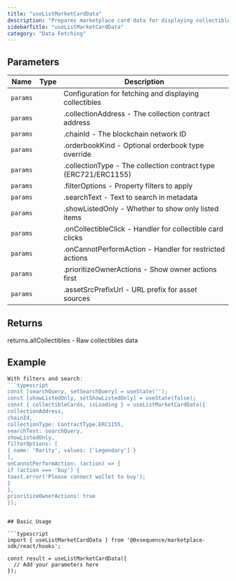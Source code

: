 ```yaml
---
title: "useListMarketCardData"
description: "Prepares marketplace card data for displaying collectibles with actions This hook combines collectible listings with user balances to generate ready-to-use props for marketplace collectible cards. It handles pagination, filtering, search, and determines available actions based on ownership."
sidebarTitle: "useListMarketCardData"
category: "Data Fetching"
---
```


## Parameters

| Name | Type | Description |
|------|------|-------------|
| `params` |  | Configuration for fetching and displaying collectibles |
| `params` |  | .collectionAddress - The collection contract address |
| `params` |  | .chainId - The blockchain network ID |
| `params` |  | .orderbookKind - Optional orderbook type override |
| `params` |  | .collectionType - The collection contract type (ERC721/ERC1155) |
| `params` |  | .filterOptions - Property filters to apply |
| `params` |  | .searchText - Text to search in metadata |
| `params` |  | .showListedOnly - Whether to show only listed items |
| `params` |  | .onCollectibleClick - Handler for collectible card clicks |
| `params` |  | .onCannotPerformAction - Handler for restricted actions |
| `params` |  | .prioritizeOwnerActions - Show owner actions first |
| `params` |  | .assetSrcPrefixUrl - URL prefix for asset sources |

## Returns

returns.allCollectibles - Raw collectibles data

## Example

```typescript
With filters and search:
```typescript
const [searchQuery, setSearchQuery] = useState('');
const [showListedOnly, setShowListedOnly] = useState(false);
const { collectibleCards, isLoading } = useListMarketCardData({
collectionAddress,
chainId,
collectionType: ContractType.ERC1155,
searchText: searchQuery,
showListedOnly,
filterOptions: [
{ name: 'Rarity', values: ['Legendary'] }
],
onCannotPerformAction: (action) => {
if (action === 'buy') {
toast.error('Please connect wallet to buy');
}
},
prioritizeOwnerActions: true
});
```
```

## Basic Usage

```typescript
import { useListMarketCardData } from '@0xsequence/marketplace-sdk/react/hooks';

const result = useListMarketCardData({
  // Add your parameters here
});
```

